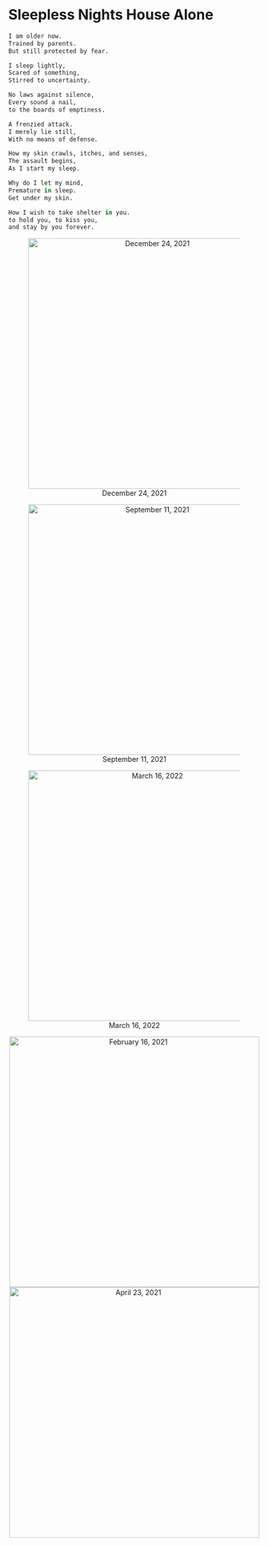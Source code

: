 # Sleepless Nights House Alone

```r
I am older now.
Trained by parents.
But still protected by fear.

I sleep lightly,
Scared of something,
Stirred to uncertainty.

No laws against silence,
Every sound a nail,
to the boards of emptiness.

A frenzied attack.
I merely lie still,
With no means of defense.

How my skin crawls, itches, and senses,
The assault begins,
As I start my sleep.

Why do I let my mind,
Premature in sleep.
Get under my skin.

How I wish to take shelter in you.
to hold you, to kiss you,
and stay by you forever.
```

<center>

![December 24, 2021](mimages/14.1 12-24-2021.jpg){length=1000px, width=500px}

![September 11, 2021](mimages/13.1 9-11-2021.jpg){length=1000px, width=500px}

![March 16, 2022](mimages/17 3-16-2022.jpg){length=1000px, width=500px}

![February 16, 2021](mimages/7 2-16-2021.jpg){length=1000px, width=500px}
![April 23, 2021](mimages/8.2 4-23-2021.jpg){length=1000px, width=500px}



</center>